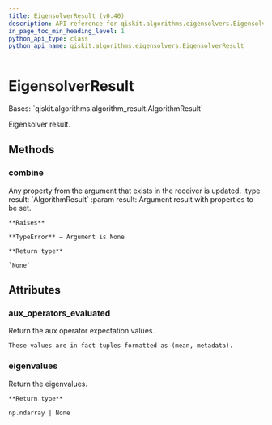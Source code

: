 ```yaml
---
title: EigensolverResult (v0.40)
description: API reference for qiskit.algorithms.eigensolvers.EigensolverResult in qiskit v0.40
in_page_toc_min_heading_level: 1
python_api_type: class
python_api_name: qiskit.algorithms.eigensolvers.EigensolverResult
---
```


# EigensolverResult

<Class id="qiskit.algorithms.eigensolvers.EigensolverResult" isDedicatedPage={true} github="https://github.com/qiskit/qiskit/tree/stable/0.23/qiskit/algorithms/eigensolvers/eigensolver.py" signature="EigensolverResult" modifiers="class">
  Bases: `qiskit.algorithms.algorithm_result.AlgorithmResult`

  Eigensolver result.

  ## Methods

  <span id="qiskit-algorithms-eigensolvers-eigensolverresult-combine" />

  ### combine

  <Function id="qiskit.algorithms.eigensolvers.EigensolverResult.combine" signature="EigensolverResult.combine(result)">
    Any property from the argument that exists in the receiver is updated. :type result: `AlgorithmResult` :param result: Argument result with properties to be set.

    **Raises**

    **TypeError** – Argument is None

    **Return type**

    `None`
  </Function>

  ## Attributes

  ### aux\_operators\_evaluated

  <Attribute id="qiskit.algorithms.eigensolvers.EigensolverResult.aux_operators_evaluated">
    Return the aux operator expectation values.

    These values are in fact tuples formatted as (mean, metadata).
  </Attribute>

  ### eigenvalues

  <Attribute id="qiskit.algorithms.eigensolvers.EigensolverResult.eigenvalues">
    Return the eigenvalues.

    **Return type**

    np.ndarray | None
  </Attribute>
</Class>

